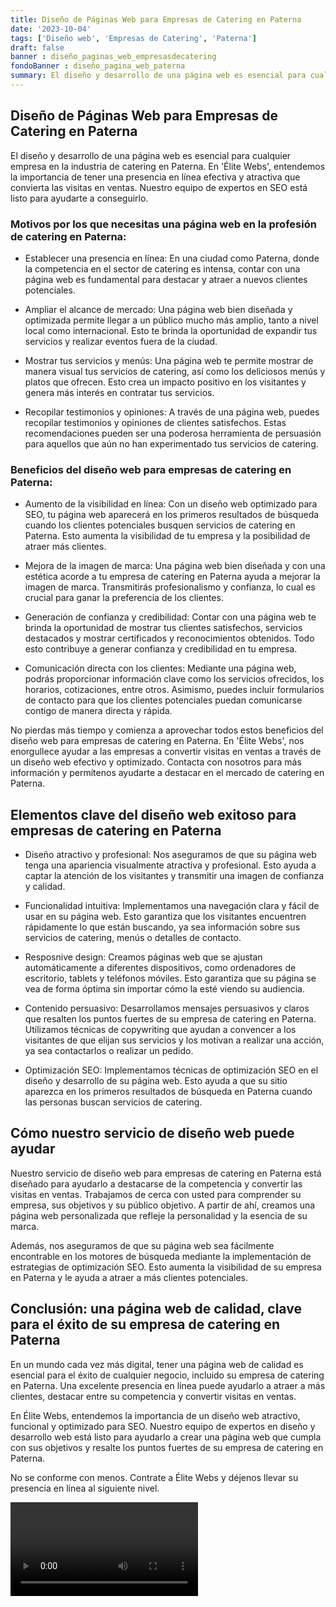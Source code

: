 ```yaml
---
title: Diseño de Páginas Web para Empresas de Catering en Paterna
date: '2023-10-04'
tags: ['Diseño web', 'Empresas de Catering', 'Paterna']
draft: false
banner : diseño_paginas_web_empresasdecatering
fondoBanner : diseño_pagina_web_paterna
summary: El diseño y desarrollo de una página web es esencial para cualquier empresa en la industria de catering en Paterna. En 'Élite Webs', entendemos la importancia de tener una presencia en línea efectiva y atractiva que convierta las visitas en ventas. Nuestro equipo de expertos en SEO está listo para ayudarte a conseguirlo.
---
```


## Diseño de Páginas Web para Empresas de Catering en Paterna

El diseño y desarrollo de una página web es esencial para cualquier empresa en la industria de catering en Paterna. En 'Élite Webs', entendemos la importancia de tener una presencia en línea efectiva y atractiva que convierta las visitas en ventas. Nuestro equipo de expertos en SEO está listo para ayudarte a conseguirlo.

### Motivos por los que necesitas una página web en la profesión de catering en Paterna:

- Establecer una presencia en línea: En una ciudad como Paterna, donde la competencia en el sector de catering es intensa, contar con una página web es fundamental para destacar y atraer a nuevos clientes potenciales.

- Ampliar el alcance de mercado: Una página web bien diseñada y optimizada permite llegar a un público mucho más amplio, tanto a nivel local como internacional. Esto te brinda la oportunidad de expandir tus servicios y realizar eventos fuera de la ciudad.

- Mostrar tus servicios y menús: Una página web te permite mostrar de manera visual tus servicios de catering, así como los deliciosos menús y platos que ofrecen. Esto crea un impacto positivo en los visitantes y genera más interés en contratar tus servicios.

- Recopilar testimonios y opiniones: A través de una página web, puedes recopilar testimonios y opiniones de clientes satisfechos. Estas recomendaciones pueden ser una poderosa herramienta de persuasión para aquellos que aún no han experimentado tus servicios de catering. 

### Beneficios del diseño web para empresas de catering en Paterna:

- Aumento de la visibilidad en línea: Con un diseño web optimizado para SEO, tu página web aparecerá en los primeros resultados de búsqueda cuando los clientes potenciales busquen servicios de catering en Paterna. Esto aumenta la visibilidad de tu empresa y la posibilidad de atraer más clientes.

- Mejora de la imagen de marca: Una página web bien diseñada y con una estética acorde a tu empresa de catering en Paterna ayuda a mejorar la imagen de marca. Transmitirás profesionalismo y confianza, lo cual es crucial para ganar la preferencia de los clientes.

- Generación de confianza y credibilidad: Contar con una página web te brinda la oportunidad de mostrar tus clientes satisfechos, servicios destacados y mostrar certificados y reconocimientos obtenidos. Todo esto contribuye a generar confianza y credibilidad en tu empresa.

- Comunicación directa con los clientes: Mediante una página web, podrás proporcionar información clave como los servicios ofrecidos, los horarios, cotizaciones, entre otros. Asimismo, puedes incluir formularios de contacto para que los clientes potenciales puedan comunicarse contigo de manera directa y rápida.

No pierdas más tiempo y comienza a aprovechar todos estos beneficios del diseño web para empresas de catering en Paterna. En 'Élite Webs', nos enorgullece ayudar a las empresas a convertir visitas en ventas a través de un diseño web efectivo y optimizado. Contacta con nosotros para más información y permítenos ayudarte a destacar en el mercado de catering en Paterna.

<GifSeo />

<Cta />

## Elementos clave del diseño web exitoso para empresas de catering en Paterna

- Diseño atractivo y profesional: Nos aseguramos de que su página web tenga una apariencia visualmente atractiva y profesional. Esto ayuda a captar la atención de los visitantes y transmitir una imagen de confianza y calidad.

- Funcionalidad intuitiva: Implementamos una navegación clara y fácil de usar en su página web. Esto garantiza que los visitantes encuentren rápidamente lo que están buscando, ya sea información sobre sus servicios de catering, menús o detalles de contacto.

- Resposnive design: Creamos páginas web que se ajustan automáticamente a diferentes dispositivos, como ordenadores de escritorio, tablets y teléfonos móviles. Esto garantiza que su página se vea de forma óptima sin importar cómo la esté viendo su audiencia.

- Contenido persuasivo: Desarrollamos mensajes persuasivos y claros que resalten los puntos fuertes de su empresa de catering en Paterna. Utilizamos técnicas de copywriting que ayudan a convencer a los visitantes de que elijan sus servicios y los motivan a realizar una acción, ya sea contactarlos o realizar un pedido.

- Optimización SEO: Implementamos técnicas de optimización SEO en el diseño y desarrollo de su página web. Esto ayuda a que su sitio aparezca en los primeros resultados de búsqueda en Paterna cuando las personas buscan servicios de catering. 

## Cómo nuestro servicio de diseño web puede ayudar

Nuestro servicio de diseño web para empresas de catering en Paterna está diseñado para ayudarlo a destacarse de la competencia y convertir las visitas en ventas. Trabajamos de cerca con usted para comprender su empresa, sus objetivos y su público objetivo. A partir de ahí, creamos una página web personalizada que refleje la personalidad y la esencia de su marca.

Además, nos aseguramos de que su página web sea fácilmente encontrable en los motores de búsqueda mediante la implementación de estrategias de optimización SEO. Esto aumenta la visibilidad de su empresa en Paterna y le ayuda a atraer a más clientes potenciales.

## Conclusión: una página web de calidad, clave para el éxito de su empresa de catering en Paterna

En un mundo cada vez más digital, tener una página web de calidad es esencial para el éxito de cualquier negocio, incluido su empresa de catering en Paterna. Una excelente presencia en línea puede ayudarlo a atraer a más clientes, destacar entre su competencia y convertir visitas en ventas.

En Élite Webs, entendemos la importancia de un diseño web atractivo, funcional y optimizado para SEO. Nuestro equipo de expertos en diseño y desarrollo web está listo para ayudarlo a crear una página web que cumpla con sus objetivos y resalte los puntos fuertes de su empresa de catering en Paterna.

No se conforme con menos. Contrate a Élite Webs y déjenos llevar su presencia en línea al siguiente nivel.

<Video />

<CtaBot job='Empresas de Catering' city='Paterna'/>

<Gmaps query='Paterna+españa+maps' />